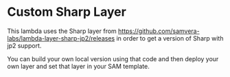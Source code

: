 # Custom Sharp Layer

This lambda uses the Sharp layer from https://github.com/samvera-labs/lambda-layer-sharp-jp2/releases in order to get a version of Sharp with jp2 support.

You can build your own local version using that code and then deploy your own layer and set that layer in your SAM template.
